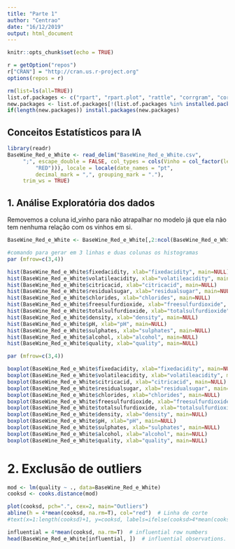 ---
title: "Parte 1"
author: "Centrao"
date: "16/12/2019"
output: html_document
---


```{r setup, include=FALSE}
knitr::opts_chunk$set(echo = TRUE)

r = getOption("repos")
r["CRAN"] = "http://cran.us.r-project.org"
options(repos = r)

rm(list=ls(all=TRUE))
list.of.packages <- c("rpart", "rpart.plot", "rattle", "corrgram", "corrplot", "tclust", "rstudioapi", "cluster", "fpc", "dplyr", "plotly")
new.packages <- list.of.packages[!(list.of.packages %in% installed.packages()[,"Package"])]
if(length(new.packages)) install.packages(new.packages)
```


## Conceitos Estatísticos para IA



```{r}
library(readr)
BaseWine_Red_e_White <- read_delim("BaseWine_Red_e_White.csv", 
     ";", escape_double = FALSE, col_types = cols(Vinho = col_factor(levels = c("WHITE", 
         "RED"))), locale = locale(date_names = "pt", 
         decimal_mark = ",", grouping_mark = "."), 
     trim_ws = TRUE)
```


## 1.	Análise Exploratória dos dados

Removemos a coluna id_vinho para não atrapalhar no modelo já que ela não tem nenhuma relação com os vinhos em si.

```{r}
BaseWine_Red_e_White <- BaseWine_Red_e_White[,2:ncol(BaseWine_Red_e_White)]
```



```{r}

#comando para gerar em 3 linhas e duas colunas os histogramas
par (mfrow=c(3,4))

hist(BaseWine_Red_e_White$fixedacidity, xlab="fixedacidity", main=NULL)
hist(BaseWine_Red_e_White$volatileacidity, xlab="volatileacidity", main=NULL)
hist(BaseWine_Red_e_White$citricacid, xlab="citricacid", main=NULL)
hist(BaseWine_Red_e_White$residualsugar, xlab="residualsugar", main=NULL)
hist(BaseWine_Red_e_White$chlorides, xlab="chlorides", main=NULL)
hist(BaseWine_Red_e_White$freesulfurdioxide, xlab="freesulfurdioxide", main=NULL)
hist(BaseWine_Red_e_White$totalsulfurdioxide, xlab="totalsulfurdioxide", main=NULL)
hist(BaseWine_Red_e_White$density, xlab="density", main=NULL)
hist(BaseWine_Red_e_White$pH, xlab="pH", main=NULL)
hist(BaseWine_Red_e_White$sulphates, xlab="sulphates", main=NULL)
hist(BaseWine_Red_e_White$alcohol, xlab="alcohol", main=NULL)
hist(BaseWine_Red_e_White$quality, xlab="quality", main=NULL)


```





```{r}


par (mfrow=c(3,4))

boxplot(BaseWine_Red_e_White$fixedacidity, xlab="fixedacidity", main=NULL)
boxplot(BaseWine_Red_e_White$volatileacidity, xlab="volatileacidity", main=NULL)
boxplot(BaseWine_Red_e_White$citricacid, xlab="citricacid", main=NULL)
boxplot(BaseWine_Red_e_White$residualsugar, xlab="residualsugar", main=NULL)
boxplot(BaseWine_Red_e_White$chlorides, xlab="chlorides", main=NULL)
boxplot(BaseWine_Red_e_White$freesulfurdioxide, xlab="freesulfurdioxide", main=NULL)
boxplot(BaseWine_Red_e_White$totalsulfurdioxide, xlab="totalsulfurdioxide", main=NULL)
boxplot(BaseWine_Red_e_White$density, xlab="density", main=NULL)
boxplot(BaseWine_Red_e_White$pH, xlab="pH", main=NULL)
boxplot(BaseWine_Red_e_White$sulphates, xlab="sulphates", main=NULL)
boxplot(BaseWine_Red_e_White$alcohol, xlab="alcohol", main=NULL)
boxplot(BaseWine_Red_e_White$quality, xlab="quality", main=NULL)


```





# 2.	Exclusão de outliers



```{r}

mod <- lm(quality ~ ., data=BaseWine_Red_e_White)
cooksd <- cooks.distance(mod)

plot(cooksd, pch=".", cex=2, main="Outliers")
abline(h = 4*mean(cooksd, na.rm=T), col="red")  # Linha de corte
#text(x=1:length(cooksd)+1, y=cooksd, labels=ifelse(cooksd>4*mean(cooksd, na.rm=T),names(cooksd),""), col="red")  # add labels```

```


```{r}

influential = 4*mean(cooksd, na.rm=T)  # influential row numbers
head(BaseWine_Red_e_White[influential, ])  # influential observations.

```







